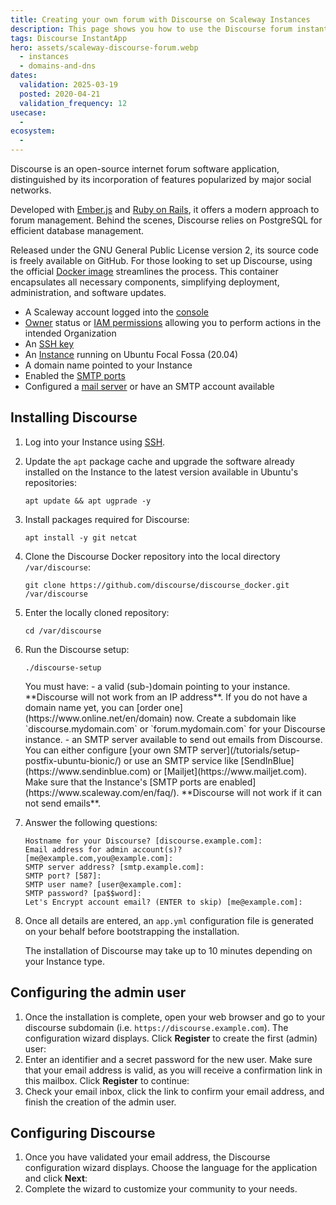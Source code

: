 ```yaml
---
title: Creating your own forum with Discourse on Scaleway Instances
description: This page shows you how to use the Discourse forum instant app on your Scaleway Instance.
tags: Discourse InstantApp
hero: assets/scaleway-discourse-forum.webp
  - instances
  - domains-and-dns
dates:
  validation: 2025-03-19
  posted: 2020-04-21
  validation_frequency: 12
usecase:
  -
ecosystem:
  -
---
```





Discourse is an open-source internet forum software application, distinguished by its incorporation of features popularized by major social networks.

Developed with [Ember.js](https://emberjs.com/) and [Ruby on Rails](https://rubyonrails.org/), it offers a modern approach to forum management. Behind the scenes, Discourse relies on PostgreSQL for efficient database management.

Released under the GNU General Public License version 2, its source code is freely available on GitHub.
For those looking to set up Discourse, using the official [Docker image](https://github.com/discourse/discourse_docker) streamlines the process. This container encapsulates all necessary components, simplifying deployment, administration, and software updates.

<Requirements />

- A Scaleway account logged into the [console](https://console.scaleway.com)
- [Owner](/iam/concepts/#owner) status or [IAM permissions](/iam/concepts/#permission) allowing you to perform actions in the intended Organization
- An [SSH key](/organizations-and-projects/how-to/create-ssh-key/)
- An [Instance](/instances/how-to/create-an-instance/) running on Ubuntu Focal Fossa (20.04)
- A domain name pointed to your Instance
- Enabled the [SMTP ports](/instances/how-to/send-emails-from-your-instance/)
- Configured a [mail server](/tutorials/setup-postfix-ubuntu-bionic/) or have an SMTP account available

## Installing Discourse

1. Log into your Instance using [SSH](/instances/how-to/connect-to-instance/).
2. Update the `apt` package cache and upgrade the software already installed on the Instance to the latest version available in Ubuntu's repositories:
    ```
    apt update && apt ugprade -y
    ```
3. Install packages required for Discourse:
    ```
    apt install -y git netcat
    ```
4. Clone the Discourse Docker repository into the local directory `/var/discourse`:
    ```
    git clone https://github.com/discourse/discourse_docker.git /var/discourse
    ```
5. Enter the locally cloned repository:
    ```
    cd /var/discourse
    ```
6. Run the Discourse setup:
    ```
    ./discourse-setup
    ```

    <Message type="important">
      You must have:
        - a valid (sub-)domain pointing to your instance. **Discourse will not work from an IP address**. If you do not have a domain name yet, you can [order one](https://www.online.net/en/domain) now. Create a subdomain like `discourse.mydomain.com` or `forum.mydomain.com` for your Discourse instance.
        - an SMTP server available to send out emails from Discourse. You can either configure [your own SMTP server](/tutorials/setup-postfix-ubuntu-bionic/) or use an SMTP service like [SendInBlue](https://www.sendinblue.com) or [Mailjet](https://www.mailjet.com). Make sure that the Instance's [SMTP ports are enabled](https://www.scaleway.com/en/faq/). **Discourse will not work if it can not send emails**.
    </Message>
7. Answer the following questions:
    ```
    Hostname for your Discourse? [discourse.example.com]:
    Email address for admin account(s)? [me@example.com,you@example.com]:
    SMTP server address? [smtp.example.com]:
    SMTP port? [587]:
    SMTP user name? [user@example.com]:
    SMTP password? [pa$$word]:
    Let's Encrypt account email? (ENTER to skip) [me@example.com]:
    ```
8. Once all details are entered, an `app.yml` configuration file is generated on your behalf before bootstrapping the installation.

    <Message type="note">
    The installation of Discourse may take up to 10 minutes depending on your Instance type.
    </Message>
## Configuring the admin user

1. Once the installation is complete, open your web browser and go to your discourse subdomain (i.e. `https://discourse.example.com`). The configuration wizard displays. Click **Register** to create the first (admin) user:
    <Lightbox image={image} alt="" />
2. Enter an identifier and a secret password for the new user. Make sure that your email address is valid, as you will receive a confirmation link in this mailbox. Click **Register** to continue:
    <Lightbox image={image2} alt="" />
3. Check your email inbox, click the link to confirm your email address, and finish the creation of the admin user.

## Configuring Discourse

1. Once you have validated your email address, the Discourse configuration wizard displays. Choose the language for the application and click **Next**:
    <Lightbox image={image3} alt="" />
2. Complete the wizard to customize your community to your needs.
    <Lightbox image={image4} alt="" />
